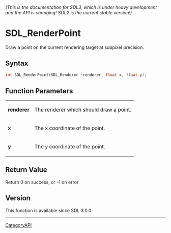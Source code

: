 ====== (This is the documentation for SDL3, which is under heavy development and the API is changing! SDL2 is the current stable version!) ======
= SDL_RenderPoint =

Draw a point on the current rendering target at subpixel precision.

== Syntax ==

<syntaxhighlight lang='c'>
int SDL_RenderPoint(SDL_Renderer *renderer, float x, float y);
</syntaxhighlight>

== Function Parameters ==

{|
|'''renderer'''
|The renderer which should draw a point.
|-
|'''x'''
|The x coordinate of the point.
|-
|'''y'''
|The y coordinate of the point.
|}

== Return Value ==

Return 0 on success, or -1 on error

== Version ==

This function is available since SDL 3.0.0.

----
[[CategoryAPI]]


